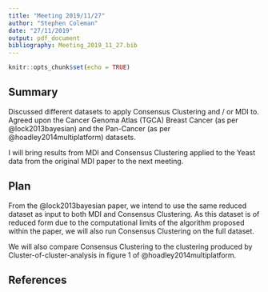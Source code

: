 ```yaml
---
title: "Meeting 2019/11/27"
author: "Stephen Coleman"
date: "27/11/2019"
output: pdf_document
bibliography: Meeting_2019_11_27.bib
---
```


```r
knitr::opts_chunk$set(echo = TRUE)
```

## Summary

Discussed different datasets to apply Consensus Clustering and / or MDI to. Agreed upon the Cancer Genoma Atlas (TGCA) Breast Cancer (as per @lock2013bayesian) and the Pan-Cancer (as per @hoadley2014multiplatform) datasets.

I will bring results from MDI and Consensus Clustering applied to the Yeast data from the original MDI paper to the next meeting.

## Plan

From the @lock2013bayesian paper, we intend to use the same reduced dataset as input to both MDI and Consensus Clustering. As this dataset is of reduced form due to the computational limits of the algorithm proposed within the paper, we will also run Consensus Clustering on the full dataset.

We will also compare Consensus Clustering to the clustering produced by Cluster-of-cluster-analysis in figure 1 of @hoadley2014multiplatform.

## References

